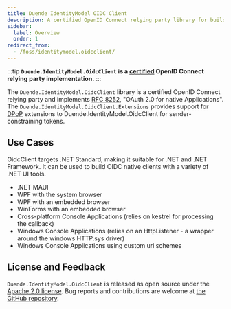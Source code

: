 ```yaml
---
title: Duende IdentityModel OIDC Client
description: A certified OpenID Connect relying party library for building native clients with .NET, supporting various UI frameworks and authentication flows
sidebar:
  label: Overview
  order: 1
redirect_from:
  - /foss/identitymodel.oidcclient/
---
```



:::tip
**`Duende.IdentityModel.OidcClient` is a [certified](https://openid.net/certification/) OpenID Connect
relying party implementation.**
:::

The `Duende.IdentityModel.OidcClient` library is a certified OpenID Connect relying party and
implements [RFC 8252](https://tools.ietf.org/html/rfc8252/), "OAuth 2.0 for native
Applications". The `Duende.IdentityModel.OidcClient.Extensions` provides support for
[DPoP](https://datatracker.ietf.org/doc/html/rfc9449)
extensions to Duende.IdentityModel.OidcClient for sender-constraining tokens.

## Use Cases

OidcClient targets .NET Standard, making it suitable for .NET and .NET
Framework. It can be used to build OIDC native clients with a variety of .NET UI tools.

- .NET MAUI
- WPF with the system browser
- WPF with an embedded browser
- WinForms with an embedded browser
- Cross-platform Console Applications (relies on kestrel for processing the callback)
- Windows Console Applications (relies on an HttpListener - a wrapper around the windows HTTP.sys driver)
- Windows Console Applications using custom uri schemes

## License and Feedback

`Duende.IdentityModel.OidcClient` is released as open source under the
[Apache 2.0 license](https://github.com/DuendeSoftware/foss/blob/main/LICENSE).
Bug reports and contributions are welcome at
[the GitHub repository](https://github.com/DuendeSoftware/foss).

<CardGrid>
  <LinkCard
    href="https://github.com/DuendeSoftware/foss/tree/main/identity-model-oidc-client"
    title="GitHub Repository"
    description="View the source code for this library on GitHub."
  />
  <LinkCard
    href="https://www.nuget.org/packages/Duende.IdentityModel.OidcClient/"
    title="NuGet Package"
    description="View the package on NuGet.org."
  />
</CardGrid>
